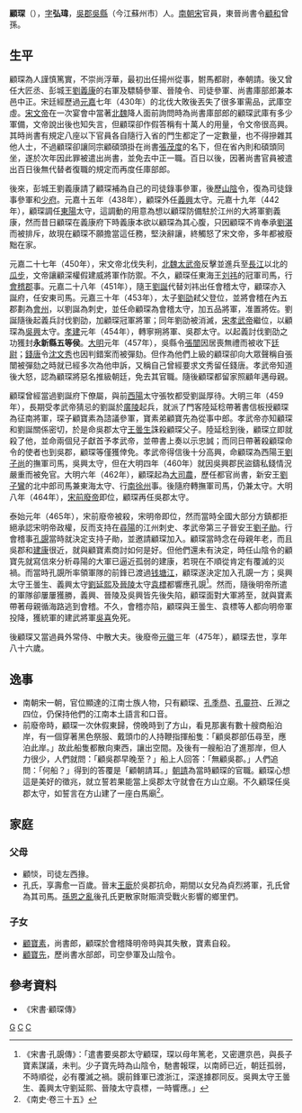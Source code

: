 {{Otheruses|王宗弼|other=[[五代時期|五代時期]]曾以顧琛為名的人物}}
'''顧琛'''（{{bd|390年||475年|catIdx=K}}），[[表字|字]]'''弘瑋'''，[[吳郡|吳郡]][[吳縣|吳縣]]（今江蘇州市）人。[[南朝宋|南朝宋]]官員，東晉尚書令[[顧和|顧和]]曾孫。

== 生平 ==
顧琛為人謹慎篤實，不崇尚浮華，最初出任揚州從事，駙馬都尉，奉朝請。後又曾任大匠丞、彭城王[[劉義康|劉義康]]的右軍及驃騎參軍、晉陵令、司徒參軍、尚書庫部郎兼本邑中正。宋廷經歷過[[元嘉_(劉宋)|元嘉]]七年（430年）的北伐大敗後丟失了很多軍需品，武庫空虛。[[宋文帝|宋文帝]]在一次宴會中當著[[北魏|北魏]]降人面前詢問時為尚書庫部郎的顧琛武庫有多少軍備，文帝說出後也知失言，但顧琛卻作假答稱有十萬人的用量，令文帝很高興。其時尚書有規定八座以下官員各自隨行入省的門生都定了一定數量，也不得摻雜其他人士，不過顧琛卻讓同宗顧碩頭掛在尚書[[張茂度|張茂度]]的名下，但在省內則和碩頭同坐，遂於次年因此罪被遣出尚書，並免去中正一職。百日以後，因著尚書官員被遣出百日後無代替者復職的規定而再度任庫部郎。

後來，彭城王劉義康請了顧琛補為自己的司徒錄事參軍，後歷[[山陰縣|山陰]]令，復為司徒錄事參軍和[[少府|少府]]。元嘉十五年（438年），顧琛外任[[義興郡|義興]]太守。元嘉十九年（442年），顧琛調任[[東陽郡_(六朝)|東陽]]太守，這調動的用意為想以顧琛防備駐於江州的大將軍劉義康，然而昔日顧琛在義康府下時義康本欲以顧琛為其心腹，只因顧琛不肯奉承[[劉湛_(劉宋)|劉湛]]而被排斥，故現在顧琛不願擔當這任務，堅決辭讓，終觸怒了宋文帝，多年都被廢黜在家。

元嘉二十七年（450年），宋文帝北伐失利，[[北魏太武帝|北魏太武帝]]反擊並進兵至[[長江|長江]]以北的[[瓜埠鎮|瓜步]]，文帝讓顧深權假建威將軍作防禦。不久，顧琛任東海王[[刘祎_(刘宋)|刘祎]]的冠軍司馬，行[[會稽郡|會稽郡]]事。元嘉二十八年（451年），隨王[[劉誕_(劉宋)|劉誕]]代替刘祎出任會稽太守，顧琛亦入誕府，任安東司馬。元嘉三十年（453年），太子[[劉劭_(劉宋)|劉劭]]弒父登位，並將會稽在內五郡劃為[[會州|會州]]，以劉誕為刺史，並任命顧琛為會稽太守，加五品將軍，准置將佐。劉誕隨後起義兵討伐劉劭，加顧琛冠軍將軍；同年劉劭被消滅，[[宋孝武帝|宋孝武帝]]繼位，以顧琛為[[吳興郡|吳興]]太守。[[孝建|孝建]]元年（454年），轉寧朔將軍、吳郡太守。以起義討伐劉劭之功獲封'''永新縣五等侯'''。[[大明_(劉宋)|大明]]元年（457年），吳縣令[[張闓_(劉宋)|張闓]]因居喪無禮而被收下[[廷尉|廷尉]]；[[錢唐縣|錢唐]]令[[沈文秀|沈文秀]]也因判錯案而被彈劾。但作為他們上級的顧琛卻向大眾聲稱自張闓被彈劾之時就已經多次為他申訴，又稱自己曾經要求文秀留任錢唐。孝武帝知道後大怒，認為顧琛將惡名推級朝廷，免去其官職。隨後顧琛都留家照顧年邁母親。

顧琛曾經當過劉誕府下僚屬，與前[[西陽郡|西陽]]太守張牧都受劉誕厚待。大明三年（459年），長期受孝武帝猜忌的劉誕於[[广陵郡|廣陵]]起兵，就派了門客陸延稔帶著書信板授顧琛為征南將軍，琛子顧寶素為諮議參軍，寶素弟顧寶先為從事中郎。孝武帝亦知顧琛和劉誕關係密切，於是命吳郡太守[[王曇生|王曇生]]誅殺顧琛父子。陸延稔到後，顧琛立即就殺了他，並命兩個兒子獻首予孝武帝，並帶書上奏以示忠誠；而同日帶著殺顧琛命令的使者也到吳郡，顧琛等僅獲倖免。孝武帝得信後十分高興，命顧琛為西陽王[[劉子尚|劉子尚]]的撫軍司馬，吳興太守，但在大明四年（460年）就因吳興郡民盜鑄私錢情況嚴重而被免官。大明六年（462年），顧琛起為[[大司農|大司農]]，歷任都官尚書，新安王[[劉子鸞|劉子鸞]]的北中郎司馬兼東海太守、行[[南徐州_(劉宋)|南徐州]]事。後隨府轉撫軍司馬，仍兼太守。大明八年（464年），[[宋前廢帝|宋前廢帝]]即位，顧琛再任吳郡太守。

泰始元年（465年），宋前廢帝被殺，宋明帝即位，然而當時全國大部分方鎮都拒絕承認宋明帝政權，反而支持在[[尋陽|尋陽]]的江州刺史、孝武帝第三子晉安王[[劉子勛|劉子勛]]。行會稽事[[孔覬|孔覬]]當時就決定支持子勛，並邀請顧琛加入。顧琛當時念在母親年老，而且吳郡和[[建康|建康]]很近，就與顧寶素商討如何是好。但他們還未有決定，時任山陰令的顧寶先就寫信來分析尋陽的大軍已逼近孤弱的建康，若現在不順從肯定有覆滅的災禍。而當時孔覬所率領軍隊的前鋒已渡過[[钱塘江|钱塘江]]，顧琛遂決定加入孔覬一方；吳興太守王曇生、義興太守[[劉延熙|劉延熙]]及[[晉陵郡|晉陵]]太守[[袁標|袁標]]都響應孔覬<ref>《宋書·孔覬傳》：「遣書要吳郡太守顧琛，琛以母年篤老，又密邇京邑，與長子寶素謀議，未判。少子寶先時為山陰令，馳書報琛，以南師已近，朝廷孤弱，不時順從，必有覆滅之禍。覬前鋒軍已渡浙江，深遂據郡同反。吳興太守王曇生、義興太守劉延熙、晉陵太守袁標，一時響應。」</ref>。然而，隨後明帝所遣的軍隊卻屢屢獲勝，義興、晉陵及吳興皆先後失陷，顧琛面對大軍將至，就與寶素帶著母親循海路逃到會稽。不久，會稽亦陷，顧琛與王曇生、袁標等人都向明帝軍投降，獲統軍的建武將軍[[吳喜|吳喜]]免死。

後顧琛又當過員外常侍、中散大夫。後廢帝[[元徽_(年號)|元徽]]三年（475年），顧琛去世，享年八十六歲。

==逸事 ==
*南朝宋一朝，官位顯達的江南士族人物，只有顧琛、[[孔季恭|孔季恭]]、[[孔靈符|孔靈符]]、丘淵之四位，仍保持他們的江南本土語言和口音。
*前廢帝時，顧琛一次休假東歸，傍晚時到了方山，看見那裏有數十艘商船泊岸，有一個穿著黑色祭服、戴頭巾的人持鞭指揮船隻：「顧吳郡部伍尋至，應泊此岸。」故此船隻都散向東西，讓出空間。及後有一艘船泊了進那岸，但人力很少，人們就問：「顧吳郡早晚至？」船上人回答：「無顧吳郡。」人們追問：「何船？」得到的答覆是「顧朝請耳。」[[朝請|朝請]]為當時顧琛的官職。顧琛心想這是美好的徵兆，就立誓若果能當上吳郡太守就會在方山立廟。不久顧琛任吳郡太守，如誓言在方山建了一座白馬廟<REF>《南史·卷三十五》</REF>。

== 家庭 ==
=== 父母 ===
*顧惔，司徒左西掾。
*孔氏，享壽愈一百歲。晉末[[王廞|王廞]]於吳郡抗命，期間以女兒為貞烈將軍，孔氏曾為其司馬。[[孫恩之亂|孫恩之亂]]後孔氏更散家財賑濟受戰火影響的鄉里們。
=== 子女 ===
*[[顧寶素|顧寶素]]，尚書郎，顧琛於會稽降明帝時與其失散，寶素自殺。
*[[顧寶先|顧寶先]]，歷尚書水部郎，司空參軍及山陰令。

== 參考資料 ==
*《宋書·顧琛傳》
{{reflist}}

[[Category:劉宋政治人物|G]]
[[Category:吳郡顧氏|C]]
[[Category:南北朝司農卿|C]]